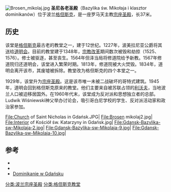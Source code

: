 [[File:Brosen_mikolaj.jpg|right]]
'''圣尼各老圣殿'''（Bazylika św. Mikołaja i klasztor dominikanów）位于波兰[[格但斯克|格但斯克]]，是一座罗马天主教[[宗座圣殿|宗座圣殿]]，长37米。 

== 历史 ==
该堂是[[格但斯克|格但斯克]]最古老的教堂之一，建于12世纪。1227年，波美拉尼亚公爵将其送给[[道明会|道明会]]。目前的教堂建于1348年，[[宗教改革|宗教改革]]期间数次被毁和劫掠（1525、1576）。修士被驱逐，甚至丧生。1564年但泽当局将修道院给予新教。1567年修道院归还道明会，该堂进入繁荣时期。1813年，修道院被大火焚毁。1834年，道明会离开该市，其废墟被拆除。教堂改为格但斯克的四个本堂之一。

1929年，该堂升为[[宗座圣殿|宗座圣殿]]。这是该市唯一未被二战破坏的哥特式建筑。1945年，道明会回到格但斯克原来的教堂。他们主要来自被苏联占领的[[利沃夫|利沃夫]]，当地波兰人口被迫移居国外。在1960年代末，该堂成为反对派和思想独立者的总部。Ludwik Wiśniewski神父举办讨论会，吸引哥白尼学校的学生、反对派活动家和政治家参加。
<gallery>
File:Church of Saint Nicholas in Gdańsk.JPG|
File:Brosen mikolaj2.jpg|
File:Interior of Kościół św. Katarzyny in Gdańsk.jpg|
File:Gdansk-Bazylika-sw-Mikolaja-2.jpg|
File:Gdansk-Bazylika-sw-Mikolaja-9.jpg|
File:Gdansk-Bazylika-sw-Mikolaja-10.jpg|
</gallery>
== 参考 ==
*{{Cite book |author = Tadeusz Dobrzeniecki| title = Architektura sakralna w Polsce na Ziemiach Zachodnich i Północnych| publisher = Ars Christiana |location  = Warszawa | year = 1976| page = 21| isbn =}}
*{{Cite book |author = Franciszek Mamuszka| title  = Gdańsk i okolice : przewodnik | publisher = Sport i Turystyka |location = Warszawa | year = 1990| page = 95| isbn = 83-217-2585-6}}
* [http://www.gdansk.dominikanie.pl/ Dominikanie w Gdańsku] {{Wayback|url=http://www.gdansk.dominikanie.pl/ |date=20201029190440 }}
{{波兰宗座圣殿}}
[[分类:波兰宗座圣殿|分类:波兰宗座圣殿]]
[[分类:格但斯克教堂|分类:格但斯克教堂]]